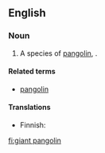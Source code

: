 ==English==
{{rfi}}
{{wikipedia|pangolin}}

===Noun===
{{en-noun|head=[[giant]] [[pangolin]]}}

# A species of [[pangolin]], {{taxlink|Manis gigantea|species}}.

====Related terms====
* [[pangolin]]

====Translations====
{{trans-top|species}}
* Finnish: {{t|fi|jättiläismuurahaiskäpy}}
{{trans-mid}}
{{trans-bottom}}

[[fi:giant pangolin]]